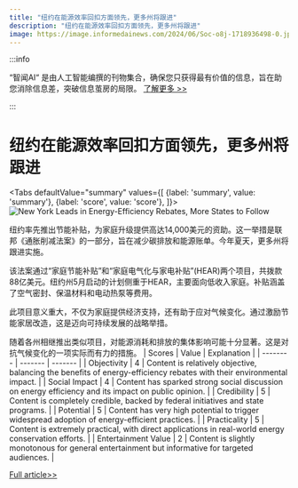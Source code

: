 ```yaml
---
title: "纽约在能源效率回扣方面领先，更多州将跟进"
description: "纽约在能源效率回扣方面领先，更多州将跟进"
image: https://image.informedainews.com/2024/06/Soc-o8j-1718936498-0.jpg
---
```



:::info

“智闻AI“ 是由人工智能编撰的刊物集合，确保您只获得最有价值的信息，旨在助您消除信息差，突破信息茧房的局限。  [了解更多 >>](/)

:::

# 纽约在能源效率回扣方面领先，更多州将跟进


<Tabs
	defaultValue="summary"
	values={[
	{label: 'summary', value: 'summary'},
	{label: 'score', value: 'score'},
]}>
<TabItem value="summary">
<img
  src="https://image.informedainews.com/2024/06/Soc-o8j-1718936498-0.jpg"
  alt="New York Leads in Energy-Efficiency Rebates, More States to Follow"
/>



纽约率先推出节能补贴，为家庭升级提供高达14,000美元的资助。这一举措是联邦《通胀削减法案》的一部分，旨在减少碳排放和能源账单。今年夏天，更多州将跟进实施。

该法案通过“家庭节能补贴”和“家庭电气化与家电补贴”(HEAR)两个项目，共拨款88亿美元。纽约州5月启动的计划侧重于HEAR，主要面向低收入家庭。补贴涵盖了空气密封、保温材料和电动热泵等费用。

此项目意义重大，不仅为家庭提供经济支持，还有助于应对气候变化。通过激励节能家居改造，这是迈向可持续发展的战略举措。

随着各州相继推出类似项目，对能源消耗和排放的集体影响可能十分显著。这是对抗气候变化的一项实际而有力的措施。
</TabItem>
<TabItem value="score">
	| Scores     | Value   | Explanation |
	| -------- | ------- | ------- |
	| Objectivity  | 4    | Content is relatively objective, balancing the benefits of energy-efficiency rebates with their environmental impact.    |
	| Social Impact | 4     | Content has sparked strong social discussion on energy efficiency and its impact on public opinion.    |
	| Credibility    | 5    | Content is completely credible, backed by federal initiatives and state programs.    |
	| Potential    | 5    | Content has very high potential to trigger widespread adoption of energy-efficient practices.    |
	| Practicality    | 5    | Content is extremely practical, with direct applications in real-world energy conservation efforts.    |
	| Entertainment Value    | 2    | Content is slightly monotonous for general entertainment but informative for targeted audiences.    |
</TabItem>
</Tabs>

[Full article>>](https://www.cnbc.com/2024/06/20/more-states-poised-to-offer-inflation-reduction-act-energy-rebates.html)
